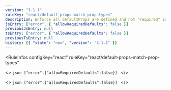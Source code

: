 ```yaml
---
version: "3.1.1"
ruleKey: "react/default-props-match-prop-types"
description: Enforce all defaultProps are defined and not "required" in propTypes
jsEntry: ["error", { "allowRequiredDefaults": false }]
previousJsEntry: null
tsEntry: ["error", { "allowRequiredDefaults": false }]
previousTsEntry: null
history: [{ "state": "new", "version": "3.1.1" }]
---
```


<RuleInfos 
  configKey="react" 
  ruleKey="react/default-props-match-prop-types" 
>
  <>
    ```json
    ["error",{"allowRequiredDefaults":false}]
    ```
  </>

  <>
    ```json
    ["error",{"allowRequiredDefaults":false}]
    ```
  </>
</RuleInfos>
